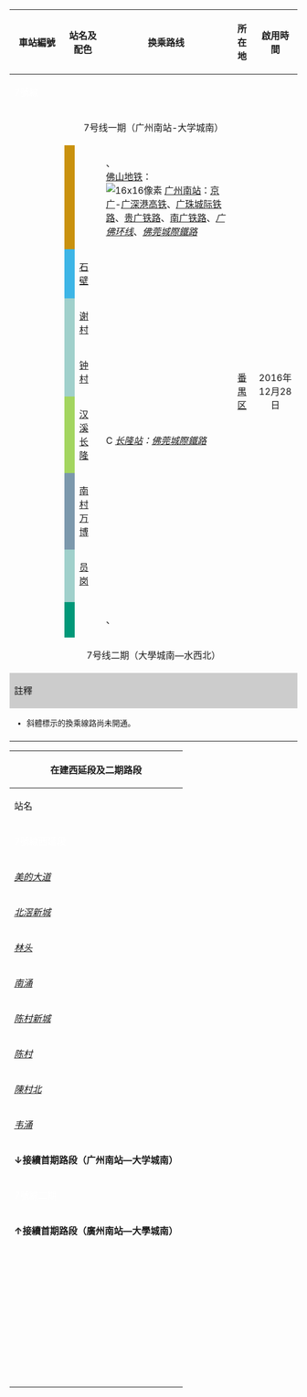 {| class="wikitable" align=center border=1 align=center
|-
! width=80 |車站編號
! colspan="2" width=100 | 站名及配色
! 换乘路线{{ref label|1|1|1}}
! 所在地
! 啟用時間
! 车站形式
|-
! colspan="7" style="background:{{廣州地鐵標誌色|7}};" |<font color="white">7號線</font>
|-
!align=center colspan=7 | 7号线一期（广州南站-大学城南）
|-
!{{广州地铁车站编号|7|01}}
| width="2" style="background:#C9910D;" |
! style="white-space: nowrap;" | {{广州地铁/车站|广州南站}}
| {{广州地铁路线链接|2|S}} {{广州地铁车站编号|2|01}}、 ''{{广州地铁路线链接|22|S}}'' {{广州地铁车站编号|22|05|uc=1}}<br>[[佛山地铁]]：''{{佛山地铁路线链接|2|S}}''<br>[[File:China_Railways.svg|16x16像素]] [[广州南站]]：[[京广高铁|京广]]-[[广深港高铁]]、[[广珠城际铁路]]、[[贵广铁路]]、[[南广铁路]]、''[[广佛环线]]''、''[[佛莞城際鐵路]]''
|align=center rowspan=9|[[番禺区]]
|align=center rowspan=9|2016年12月28日
|align=center|地下[[側式月台]]
|-
!{{广州地铁车站编号|7|02}}
| style="background:#3db5e6;" |
![[石壁站|石壁]]
|{{广州地铁路线链接|2|S}} {{广州地铁车站编号|2|02}}
|align=center rowspan=8|地下[[岛式月台]]
|-
!{{广州地铁车站编号|7|03}}
| style="background:#a0d0cb;" |
![[谢村站|谢村]]
|
|-
!{{广州地铁车站编号|7|04}}
| style="background:#a0d0cb;" |
![[钟村站|钟村]]
|
|-
!{{广州地铁车站编号|7|05}}
| style="background:#a3d55f;" |
![[汉溪长隆站|汉溪长隆]]
| {{广州地铁路线链接|3|S}} {{广州地铁车站编号|3|03}}<br/>[[File:China_Railways.svg|16x16px]]'' [[长隆站]]：[[佛莞城際鐵路]] ''
|-
!{{广州地铁车站编号|7|06}}
| style="background:#7b98ac;" |
![[南村万博站|南村万博]]
| ''{{广州地铁路线链接|18|S}}'' {{广州地铁车站编号|18|04|uc=1}}
|-
!{{广州地铁车站编号|7|07}}
| style="background:#a0d0cb;" |
![[员岗站|员岗]]
|
|-
!{{广州地铁车站编号|7|08}}
| style="background:#a0d0cb;" |
!{{广州地铁/车站|板桥}}
|
|-
!{{广州地铁车站编号|7|09}}
| style="background:#009878;" |
!{{广州地铁/车站|大学城南}}
| {{广州地铁路线链接|4|S}} {{广州地铁车站编号|4|18}}、''{{广州地铁路线链接|12|S}}''
|-
!align=center colspan=7 |7号线二期（大學城南—水西北）
|-
! colspan="7" style="background:#CCCCCC;" |註釋
|-
| colspan="7" style="font-size:85%;" |
* {{note label|1|1|1}}斜體標示的換乘線路尚未開通。
|-
| colspan="7" style="font-size:85%;" | <div style="text-align: right;">{{Tnavbar|广州地铁7号线车站列表|mini=1}}</div>
|}

{| class="wikitable  mw-collapsible mw-collapsed" align=center
! colspan=7 | '''在建西延段及二期路段'''
|-
! 站名
! 换乘路线{{ref label|1|1|1}}
! 所在地
! 啟用時間
! 车站形式
|-
! colspan="6" style="background:{{廣州地鐵標誌色|7}};" |<font color="white">7號線西延段</font>
|- 
! ''[[美的大道站|美的大道]]''
|
| align=center rowspan=7| [[佛山市]][[顺德区]]
| align=center rowspan=8|預計2021年
| align=center |地下側式月台
|-
! ''[[北滘新城站|北滘新城]]''
| [[佛山地铁]]：''{{佛山地铁路线链接|3|S}}''
| align=center | 地下[[混合式月台|三岛式站台]]
|-
! ''[[林头站 (佛山)|林头]]''
|
| align=center rowspan=6|地下島式月台
|-
! ''[[南涌站|南涌]]''
|
|-
! ''[[陈村新城站|陈村新城]]''
|
|-
! ''[[陈村站 (地铁)|陈村]]''
| [[File:China_Railways.svg|16x16px]] ''[[陈村站 (城际)|陈村站]]：[[廣佛環線]]''
|-
! ''[[陳村北站|陳村北]]''
| 佛山地铁：''{{佛山地铁路线链接|11|S}}''
|-
! ''[[韦涌站|韦涌]]''
|
| align=center | [[番禺区]]
|-
! colspan=10 | '''↓接續首期路段（广州南站—大学城南）'''
|-
! colspan="6" style="background:{{廣州地鐵標誌色|7}};" |<font color="white">7號線二期</font>
|- 
|align=center colspan=6 |'''↑接續首期路段（廣州南站—大學城南）'''
|-
!''{{广州地铁/车站|深井}}''
|[[File:China_Railways.svg|16x16px]] ''[[大学城东站]]：[[穗莞深城際鐵路]]支線''
|align=center rowspan=11|[[黃埔区]]
|align=center rowspan=11|預計2023年
|align=center rowspan=10|地下島式月台
|-
!''{{广州地铁/车站|長洲}}''
|
|-
!''{{广州地铁/车站|洪聖沙}}''
|
|-
!''{{广州地铁/车站|裕丰围}}''
| {{广州地铁路线链接|13|S}} {{广州地铁车站编号|13|02}}
|-
!''{{广州地铁/车站|大沙東}}''
| {{广州地铁路线链接|5|S}} {{广州地铁车站编号|5|23}}
|-
!''{{广州地铁/车站|姬堂}}''
|
|-
!''{{广州地铁/车站|加莊}}''
|
|-
!''{{广州地铁/车站|科豐路}}''
|
|-
!''{{广州地铁/车站|蘿崗}}''
| {{广州地铁路线链接|6|S}} {{广州地铁车站编号|6|31}}
|-
!''{{广州地铁/车站|水西}}''
| {{广州地铁路线链接|21|S}} {{广州地铁车站编号|21|10}}<br>''[[广州黄埔有轨电车1号线|有轨电车THP1]]''
|-
!''{{广州地铁/车站|水西北}}''
|
|align=center|地下側式月台
|}